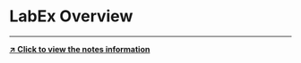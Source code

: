 # LabEx Overview

---


<Whimsical diagramId="FZPePCQHV7Qk9Jk226SQKC" aspectRatio="16:9" />

[**↗ Click to view the notes information**](https://whimsical.com/labex-design-FZPePCQHV7Qk9Jk226SQKC)

